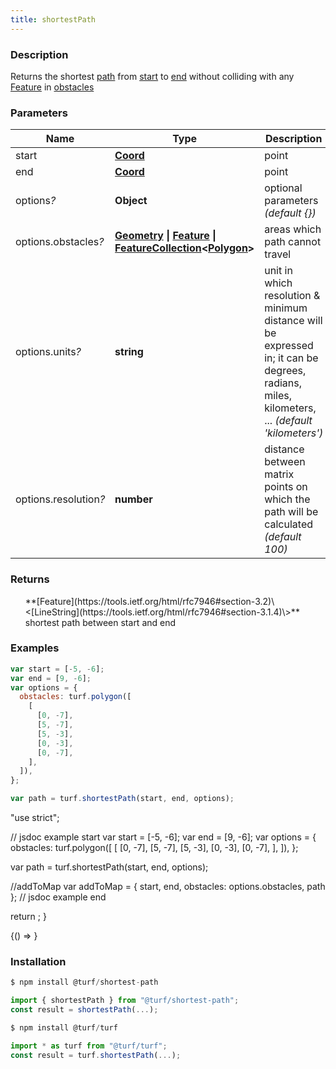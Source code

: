 ```yaml
---
title: shortestPath
---
```



### Description

Returns the shortest [path](https://tools.ietf.org/html/rfc7946#section-3.1.4) from [start](https://tools.ietf.org/html/rfc7946#section-3.1.2) to [end](https://tools.ietf.org/html/rfc7946#section-3.1.2) without colliding with
any [Feature](https://tools.ietf.org/html/rfc7946#section-3.2) in [ obstacles](FeatureCollection<Polygon>)

### Parameters

| Name                       | Type                                                                                                                                                                                                                                                                  | Description                                                                                                                                   |
| -------------------------- | --------------------------------------------------------------------------------------------------------------------------------------------------------------------------------------------------------------------------------------------------------------------- | --------------------------------------------------------------------------------------------------------------------------------------------- |
| start                      | **[Coord](https://tools.ietf.org/html/rfc7946#section-3.1.1)**                                                                                                                                                                                                        | point                                                                                                                                         |
| end                        | **[Coord](https://tools.ietf.org/html/rfc7946#section-3.1.1)**                                                                                                                                                                                                        | point                                                                                                                                         |
| options<i>?</i>            | **Object**                                                                                                                                                                                                                                                            | optional parameters _(default \{\})_                                                                                                          |
| options.obstacles<i>?</i>  | **[Geometry](https://tools.ietf.org/html/rfc7946#section-3.1) \| [Feature](https://tools.ietf.org/html/rfc7946#section-3.2) \| [FeatureCollection](https://tools.ietf.org/html/rfc7946#section-3.3)\<[Polygon](https://tools.ietf.org/html/rfc7946#section-3.1.6)\>** | areas which path cannot travel                                                                                                                |
| options.units<i>?</i>      | **string**                                                                                                                                                                                                                                                            | unit in which resolution & minimum distance will be expressed in; it can be degrees, radians, miles, kilometers, ... _(default 'kilometers')_ |
| options.resolution<i>?</i> | **number**                                                                                                                                                                                                                                                            | distance between matrix points on which the path will be calculated _(default 100)_                                                           |

### Returns

<ul>
  **[Feature](https://tools.ietf.org/html/rfc7946#section-3.2)\<[LineString](https://tools.ietf.org/html/rfc7946#section-3.1.4)\>** shortest path between start and end

</ul>

### Examples

```javascript
var start = [-5, -6];
var end = [9, -6];
var options = {
  obstacles: turf.polygon([
    [
      [0, -7],
      [5, -7],
      [5, -3],
      [0, -3],
      [0, -7],
    ],
  ]),
};

var path = turf.shortestPath(start, end, options);
```

  "use strict";

  // jsdoc example start
  var start = [-5, -6];
  var end = [9, -6];
  var options = {
    obstacles: turf.polygon([
      [
        [0, -7],
        [5, -7],
        [5, -3],
        [0, -3],
        [0, -7],
      ],
    ]),
  };

  var path = turf.shortestPath(start, end, options);

  //addToMap
  var addToMap = { start, end, obstacles: options.obstacles, path };
  // jsdoc example end

  return <ExampleMap addToMap={addToMap} />;
}

<!-- prettier-ignore -->
<BrowserOnly>{() => <Map0 />}</BrowserOnly>

### Installation

```javascript
$ npm install @turf/shortest-path

import { shortestPath } from "@turf/shortest-path";
const result = shortestPath(...);
```

```javascript
$ npm install @turf/turf

import * as turf from "@turf/turf";
const result = turf.shortestPath(...);
```
